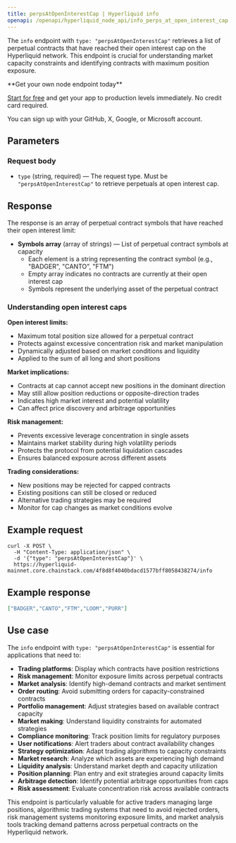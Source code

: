 ```yaml
---
title: perpsAtOpenInterestCap | Hyperliquid info
openapi: /openapi/hyperliquid_node_api/info_perps_at_open_interest_cap.json post /4f8d8f4040bdacd1577bff8058438274/info
---
```


The `info` endpoint with `type: "perpsAtOpenInterestCap"` retrieves a list of perpetual contracts that have reached their open interest cap on the Hyperliquid network. This endpoint is crucial for understanding market capacity constraints and identifying contracts with maximum position exposure.

<Check>
**Get your own node endpoint today**

[Start for free](https://console.chainstack.com/) and get your app to production levels immediately. No credit card required.

You can sign up with your GitHub, X, Google, or Microsoft account.
</Check>

## Parameters

### Request body

* `type` (string, required) — The request type. Must be `"perpsAtOpenInterestCap"` to retrieve perpetuals at open interest cap.

## Response

The response is an array of perpetual contract symbols that have reached their open interest limit:

* **Symbols array** (array of strings) — List of perpetual contract symbols at capacity
  * Each element is a string representing the contract symbol (e.g., "BADGER", "CANTO", "FTM")
  * Empty array indicates no contracts are currently at their open interest cap
  * Symbols represent the underlying asset of the perpetual contract

### Understanding open interest caps

**Open interest limits:**
- Maximum total position size allowed for a perpetual contract
- Protects against excessive concentration risk and market manipulation
- Dynamically adjusted based on market conditions and liquidity
- Applied to the sum of all long and short positions

**Market implications:**
- Contracts at cap cannot accept new positions in the dominant direction
- May still allow position reductions or opposite-direction trades
- Indicates high market interest and potential volatility
- Can affect price discovery and arbitrage opportunities

**Risk management:**
- Prevents excessive leverage concentration in single assets
- Maintains market stability during high volatility periods
- Protects the protocol from potential liquidation cascades
- Ensures balanced exposure across different assets

**Trading considerations:**
- New positions may be rejected for capped contracts
- Existing positions can still be closed or reduced
- Alternative trading strategies may be required
- Monitor for cap changes as market conditions evolve

## Example request

```shell Shell
curl -X POST \
  -H "Content-Type: application/json" \
  -d '{"type": "perpsAtOpenInterestCap"}' \
  https://hyperliquid-mainnet.core.chainstack.com/4f8d8f4040bdacd1577bff8058438274/info
```

## Example response

```json
["BADGER","CANTO","FTM","LOOM","PURR"]
```

## Use case

The `info` endpoint with `type: "perpsAtOpenInterestCap"` is essential for applications that need to:

* **Trading platforms**: Display which contracts have position restrictions
* **Risk management**: Monitor exposure limits across perpetual contracts
* **Market analysis**: Identify high-demand contracts and market sentiment
* **Order routing**: Avoid submitting orders for capacity-constrained contracts
* **Portfolio management**: Adjust strategies based on available contract capacity
* **Market making**: Understand liquidity constraints for automated strategies
* **Compliance monitoring**: Track position limits for regulatory purposes
* **User notifications**: Alert traders about contract availability changes
* **Strategy optimization**: Adapt trading algorithms to capacity constraints
* **Market research**: Analyze which assets are experiencing high demand
* **Liquidity analysis**: Understand market depth and capacity utilization
* **Position planning**: Plan entry and exit strategies around capacity limits
* **Arbitrage detection**: Identify potential arbitrage opportunities from caps
* **Risk assessment**: Evaluate concentration risk across available contracts

This endpoint is particularly valuable for active traders managing large positions, algorithmic trading systems that need to avoid rejected orders, risk management systems monitoring exposure limits, and market analysis tools tracking demand patterns across perpetual contracts on the Hyperliquid network.